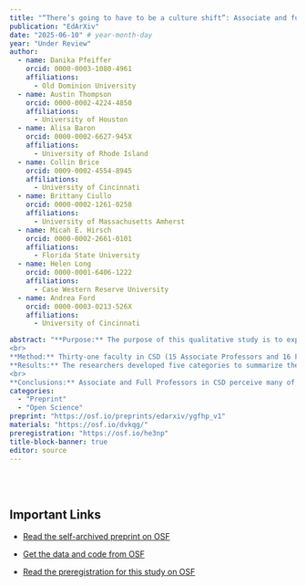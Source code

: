 ```yaml
---
title: "“There’s going to have to be a culture shift”: Associate and full professors’ perceptions and experiences related to open science practices in communication sciences and disorders"
publication: "EdArXiv"
date: "2025-06-10" # year-month-day
year: "Under Review"
author: 
  - name: Danika Pfeiffer
    orcid: 0000-0003-1080-4961
    affiliations:
      - Old Dominion University
  - name: Austin Thompson
    orcid: 0000-0002-4224-4850
    affiliations:
      - University of Houston
  - name: Alisa Baron
    orcid: 0000-0002-6627-945X
    affiliations:
      - University of Rhode Island
  - name: Collin Brice
    orcid: 0009-0002-4554-8945
    affiliations:
      - University of Cincinnati
  - name: Brittany Ciullo
    orcid: 0000-0002-1261-0258
    affiliations:
      - University of Massachusetts Amherst
  - name: Micah E. Hirsch 
    orcid: 0000-0002-2661-0101
    affiliations:
      - Florida State University
  - name: Helen Long
    orcid: 0000-0001-6406-1222
    affiliations:
      - Case Western Reserve University
  - name: Andrea Ford
    orcid: 0000-0003-0213-526X
    affiliations:
      - University of Cincinnati

abstract: "**Purpose:** The purpose of this qualitative study is to expand upon the findings of Pfeiffer et al.’s (2025) study of the perceptions and experiences of Assistant Professors in Communication Sciences and Disorders (CSD) related to open science (OS) by examining those of Associate and Full Professors.
<br>
**Method:** Thirty-one faculty in CSD (15 Associate Professors and 16 Full Professors) each participated in one 1-hour virtual focus group conducted via Zoom videoconferencing software. The researchers used both deductive and inductive coding methods to analyze the focus group data and develop categories and subcategories summarizing the discussions. <br>
**Results:** The researchers developed five categories to summarize the focus group discussions: (1) a desire to learn more about various OS practices and how to implement them by learning with and from others through a variety of formats; (2) OS practices have the potential to positively impact their research process and products, their careers, and the research communities they serve (e.g., clinicians, clinical populations); (3) OS practices could enhance the quality and credibility of research in CSD and reduce the research-to-practice gap by engaging both clinicians and researchers; (4) identification of both individual-level and systemic-level factors that could act as barriers or serve as facilitators to their use of OS practices; and (5) recommendations for a cultural shift to reduce barriers to engage in OS practices in CSD.
<br>
**Conclusions:** Associate and Full Professors in CSD perceive many of the same barriers and facilitators to engaging in open science as Assistant Professors; however, they uniquely highlighted the need for a cultural shift from the ways they were trained to enhance implementation of OS practices. This shift includes embedding education about OS early in academic training, clearly outlining benefits and incentives for engaging in OS, and providing opportunities for clinicians to partner with researchers in learning about and implementing these practices."
categories: 
  - "Preprint"
  - "Open Science"
preprint: "https://osf.io/preprints/edarxiv/ygfhp_v1"
materials: "https://osf.io/dvkqg/"
preregistration: "https://osf.io/he3np"
title-block-banner: true
editor: source
---
```


\
\

## Important Links

-   [Read the self-archived preprint on OSF]({{< meta preprint >}})

-   [Get the data and code from OSF]({{< meta materials >}})

-   [Read the preregistration for this study on OSF]({{< meta preregistration >}})
